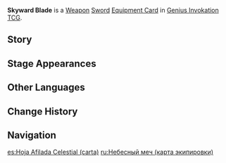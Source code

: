{{About|the [[Genius Invokation TCG]] Equipment Card|the [[Sword]]|Skyward Blade}}
{{Genius Invokation TCG Infobox
|title     = Skyward Blade
|id        = 311504
|image     = Skyward Blade Equipment Card.png
|type      = Equipment Card
|group     = Weapon;Sword
|effect    = '''The character deals +1 DMG.'''<br>'''Once per Round:''' This character's Normal Attack deal +1 additional DMG.
|matching  = 3
|source1   = {{Sold By}}
}}
'''Skyward Blade''' is a [[Weapon Card|Weapon]] [[Sword Card|Sword]] [[Equipment Card]] in [[Genius Invokation TCG]].

==Story==
{{Description|The sky-piercing fang. With nemesis vanquished, the wind dragon fell into a deep slumber.<br>Centuries passed, and Dvalin's sacrifice was all but forgotten by Mondstadt.<br>A prayer, this sword is. May Dvalin's name be restored.|title=Sky-Piercing: Skyward Blade}}

==Stage Appearances==
{{Genius Invokation TCG Stage Appearances}}

==Other Languages==
{{Other Languages|Transclude=Skyward Blade;1#0}}

==Change History==
{{Change History|3.7}}

==Navigation==
{{Genius Invokation TCG Navbox|Equipment Card}}

[[es:Hoja Afilada Celestial (carta)]]
[[ru:Небесный меч (карта экипировки)]]